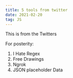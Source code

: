 ```yaml
---
title: 5 tools from twitter
date: 2021-02-20
tag: JS
---
```



<TextLink href="https://twitter.com/nickbulljs/status/1342784851339059203">
  This is from the Twitters
</TextLink>

For posterity:

1. <TextLink href="https://ihateregex.io/">I Hate Regex</TextLink>
2. <TextLink href="https://www.drawkit.io/">Free Drawings</TextLink>
3. <TextLink href="https://ngrok.com/">Ngrok</TextLink>
4. <TextLink href="http://jsonplaceholder.typicode.com/">
     JSON placeholder Data
   </TextLink>
